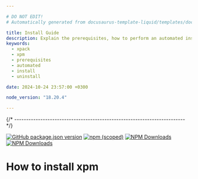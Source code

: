 ```yaml
---

# DO NOT EDIT!
# Automatically generated from docusaurus-template-liquid/templates/docusaurus.

title: Install Guide
description: Explain the prerequisites, how to perform an automated installation, how to uninstall.
keywords:
  - xpack
  - xpm
  - prerequisites
  - automated
  - install
  - uninstall

date: 2024-10-24 23:57:00 +0300

node_version: "18.20.4"

---
```





{/* ------------------------------------------------------------------------ */}

[![GitHub package.json version](https://img.shields.io/github/package-json/v/xpack/xpm-js?color=green)](https://github.com/xpack/xpm-js/blob/mater/package.json)
[![npm (scoped)](https://img.shields.io/npm/v/xpm.svg?color=green)](https://www.npmjs.com/package/xpm/)
[![NPM Downloads](https://img.shields.io/npm/dw/xpm)](https://www.npmjs.com/package/xpm/)
[![NPM Downloads](https://img.shields.io/npm/d18m/xpm)](https://www.npmjs.com/package/xpm/)

# How to install xpm


<CustomInstall nodeVersion={frontMatter.node_version}/>

